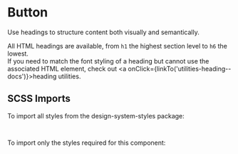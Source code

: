 
<Meta of={HeadingStories} />

# Button

<div className="lead">Use headings to structure content both visually and semantically.</div>

All HTML headings are available, from `h1` the highest section level to `h6` the lowest.<br/>
If you need to match the font styling of a heading but cannot use the associated HTML element, check out <a onClick={linkTo('utilities-heading--docs')}>heading utilities</a>.

<Canvas of={HeadingStories.Default} />
<div className="hide-col-default">
  <Controls of={HeadingStories.Default} />
</div>

## SCSS Imports

To import all styles from the design-system-styles package:

```css dark
@use '@swisspost/design-system-styles/index.scss';
```

To import only the styles required for this component:

```css dark
@use '@swisspost/design-system-styles/basics.scss';
@use '@swisspost/design-system-styles/components/type.scss';
```
